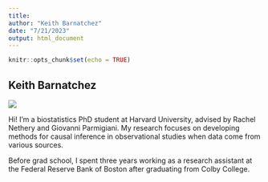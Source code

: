 ```yaml
---
title: 
author: "Keith Barnatchez"
date: "7/21/2023"
output: html_document
---
```


```r
knitr::opts_chunk$set(echo = TRUE)
```

## Keith Barnatchez



![](files/web-photo.png)

Hi! I'm a biostatistics PhD student at Harvard University, advised by Rachel Nethery and Giovanni Parmigiani. My research focuses on developing methods for causal inference in observational studies when data come from various sources. 

Before grad school, I spent three years working as a research assistant at the Federal Reserve Bank of Boston after graduating from Colby College.